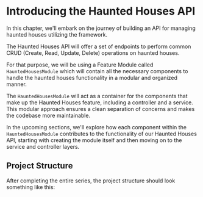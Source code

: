 

# Introducing the Haunted Houses API

In this chapter, we'll embark on the journey of building an API for managing haunted houses 
utilizing the <PestTag/> framework.

The Haunted Houses API will offer a set of endpoints to perform common CRUD (Create, Read, Update,
Delete) operations on haunted houses.

For that purpose, we will be using a Feature Module called `HauntedHousesModule` which will contain
all the necessary components to handle the haunted houses functionality in a modular and organized 
manner.

The `HauntedHousesModule` will act as a container for the components that make up the Haunted Houses 
feature, including a controller and a service. This modular approach ensures a clean separation of
concerns and makes the codebase more maintainable.

In the upcoming sections, we'll explore how each component within the `HauntedHousesModule` 
contributes to the functionality of our Haunted Houses API, starting with creating the module itself
and then moving on to the service and controller layers.


## Project Structure

After completing the entire series, the project structure should look something like this:

<FileTree>
    <FileTree.Folder name="app" defaultOpen>
        <FileTree.Folder name="hello" defaultOpen>
            <FileTree.File name="greeter_service.py" />
            <FileTree.File name="hello_controller.py" />
            <FileTree.File name="module.py" />
        </FileTree.Folder>
        <FileTree.Folder name="haunted_houses" defaultOpen>
            <FileTree.File name="haunted_houses_repository.py" />
            <FileTree.File name="haunted_houses_controller.py" />
            <FileTree.File name="haunted_houses_service.py" />
            <FileTree.File name="haunted_houses_module.py" />
        </FileTree.Folder>
    </FileTree.Folder>
</FileTree>
